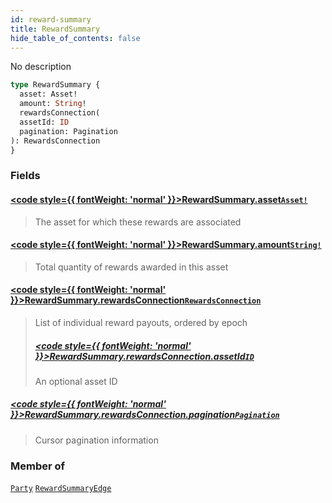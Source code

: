 ```yaml
---
id: reward-summary
title: RewardSummary
hide_table_of_contents: false
---
```








No description

```graphql
type RewardSummary {
  asset: Asset!
  amount: String!
  rewardsConnection(
  assetId: ID
  pagination: Pagination
): RewardsConnection
}
```


### Fields

#### [<code style={{ fontWeight: 'normal' }}>RewardSummary.<b>asset</b></code>](#)<Bullet />[`Asset!`](/testnet/api/graphql/objects/asset) <Badge class="secondary" text="non-null"/> <Badge class="secondary" text="object"/>
> The asset for which these rewards are associated
> 

#### [<code style={{ fontWeight: 'normal' }}>RewardSummary.<b>amount</b></code>](#)<Bullet />[`String!`](/testnet/api/graphql/scalars/string) <Badge class="secondary" text="non-null"/> <Badge class="secondary" text="scalar"/>
> Total quantity of rewards awarded in this asset
> 

#### [<code style={{ fontWeight: 'normal' }}>RewardSummary.<b>rewardsConnection</b></code>](#)<Bullet />[`RewardsConnection`](/testnet/api/graphql/objects/rewards-connection) <Badge class="secondary" text="object"/>
> List of individual reward payouts, ordered by epoch
> ##### [<code style={{ fontWeight: 'normal' }}>RewardSummary.rewardsConnection.<b>assetId</b></code>](#)<Bullet />[`ID`](/testnet/api/graphql/scalars/id) <Badge class="secondary" text="scalar"/>
> An optional asset ID
> 

##### [<code style={{ fontWeight: 'normal' }}>RewardSummary.rewardsConnection.<b>pagination</b></code>](#)<Bullet />[`Pagination`](/testnet/api/graphql/inputs/pagination) <Badge class="secondary" text="input"/>
> Cursor pagination information
> 



### Member of

[`Party`](/testnet/api/graphql/objects/party)  <Badge class="secondary" text="object"/><Bullet />[`RewardSummaryEdge`](/testnet/api/graphql/objects/reward-summary-edge)  <Badge class="secondary" text="object"/>



